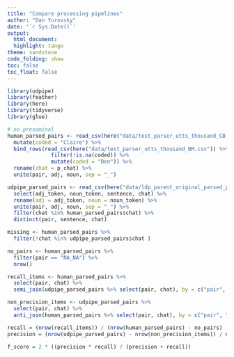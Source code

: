 ```yaml
---
title: "Compare processing pipelines"
author: "Dan Yurovsky"
date: '`r Sys.Date()`'
output:
  html_document:
  highlight: tango
theme: sandstone
code_folding: show
toc: false
toc_float: false
---
```

  
```r
library(udpipe)
library(feather)
library(here)
library(tidyverse)
library(glue)
```

```r
# no prenominal
human_parsed_pairs <- read_csv(here("data/test_parser_utts_thousand_CB.csv")) %>%
  mutate(coded = "Claire") %>%
  bind_rows(read_csv(here("data/test_parser_utts_thousand_BM.csv")) %>%
              filter(!is.na(coded)) %>%
              mutate(coded = "Ben")) %>%
  rename(chat = p_chat) %>%
  unite(pair, adj, noun, sep = "_")

udpipe_parsed_pairs <- read_csv(here("data/ldp_parent_original_parsed_pairs.csv")) %>%
  select(adj_token, noun_token, sentence, chat) %>%
  rename(adj = adj_token, noun = noun_token) %>%
  unite(pair, adj, noun, sep = "_") %>%
  filter(chat %in% human_parsed_pairs$chat) %>%
  distinct(pair, sentence, chat)

missing <- human_parsed_pairs %>%
  filter(!chat %in% udpipe_parsed_pairs$chat )
```

```r
no_pairs <- human_parsed_pairs %>% 
  filter(pair == "NA_NA") %>%
  nrow()

recall_items <- human_parsed_pairs %>%
  select(pair, chat) %>%
  semi_join(udpipe_parsed_pairs %>% select(pair, chat), by = c("pair", "chat"))

non_precision_items <- udpipe_parsed_pairs %>%
  select(pair, chat) %>%
  anti_join(human_parsed_pairs %>% select(pair, chat), by = c("pair", "chat"))

recall = (nrow(recall_items)) / (nrow(human_parsed_pairs) - no_pairs)
precision = (nrow(udpipe_parsed_pairs) - nrow(non_precision_items)) / nrow(udpipe_parsed_pairs)

f_score = 2 * ((precision * recall) / (precision + recall))
```

